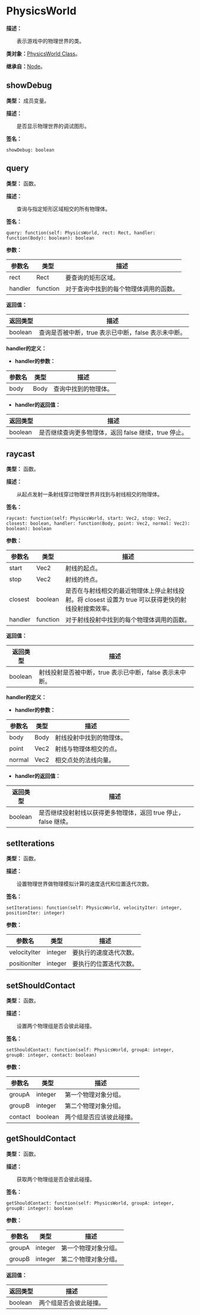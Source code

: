 
# PhysicsWorld

**描述：**

&emsp;&emsp;表示游戏中的物理世界的类。

**类对象：**[PhysicsWorld Class](/docs/api/Class%20Object/PhysicsWorld)。

**继承自：**[Node](/docs/api/Class/Node)。

## showDebug

**类型：** 成员变量。

**描述：**

&emsp;&emsp;是否显示物理世界的调试图形。

**签名：**
```tl
showDebug: boolean
```

## query

**类型：** 函数。

**描述：**

&emsp;&emsp;查询与指定矩形区域相交的所有物理体。

**签名：**
```tl
query: function(self: PhysicsWorld, rect: Rect, handler: function(Body): boolean): boolean
```

**参数：**

| 参数名 | 类型 | 描述 |
| --- | --- | --- |
| rect | Rect | 要查询的矩形区域。 |
| handler | function | 对于查询中找到的每个物理体调用的函数。 |

**返回值：**

| 返回类型 | 描述 |
| --- | --- |
| boolean | 查询是否被中断，true 表示已中断，false 表示未中断。 |

**handler的定义：**


* **handler的参数：**

| 参数名 | 类型 | 描述 |
| --- | --- | --- |
| body | Body | 查询中找到的物理体。 |

* **handler的返回值：**

| 返回类型 | 描述 |
| --- | --- |
| boolean | 是否继续查询更多物理体，返回 false 继续，true 停止。 |

## raycast

**类型：** 函数。

**描述：**

&emsp;&emsp;从起点发射一条射线穿过物理世界并找到与射线相交的物理体。

**签名：**
```tl
raycast: function(self: PhysicsWorld, start: Vec2, stop: Vec2, closest: boolean, handler: function(Body, point: Vec2, normal: Vec2): boolean): boolean
```

**参数：**

| 参数名 | 类型 | 描述 |
| --- | --- | --- |
| start | Vec2 | 射线的起点。 |
| stop | Vec2 | 射线的终点。 |
| closest | boolean | 是否在与射线相交的最近物理体上停止射线投射。将 closest 设置为 true 可以获得更快的射线投射搜索效率。 |
| handler | function | 对于射线投射中找到的每个物理体调用的函数。 |

**返回值：**

| 返回类型 | 描述 |
| --- | --- |
| boolean | 射线投射是否被中断，true 表示已中断，false 表示未中断。 |

**handler的定义：**


* **handler的参数：**

| 参数名 | 类型 | 描述 |
| --- | --- | --- |
| body | Body | 射线投射中找到的物理体。 |
| point | Vec2 | 射线与物理体相交的点。 |
| normal | Vec2 | 相交点处的法线向量。 |

* **handler的返回值：**

| 返回类型 | 描述 |
| --- | --- |
| boolean | 是否继续投射射线以获得更多物理体，返回 true 停止，false 继续。 |

## setIterations

**类型：** 函数。

**描述：**

&emsp;&emsp;设置物理世界做物理模拟计算的速度迭代和位置迭代次数。

**签名：**
```tl
setIterations: function(self: PhysicsWorld, velocityIter: integer, positionIter: integer)
```

**参数：**

| 参数名 | 类型 | 描述 |
| --- | --- | --- |
| velocityIter | integer | 要执行的速度迭代次数。 |
| positionIter | integer | 要执行的位置迭代次数。 |

## setShouldContact

**类型：** 函数。

**描述：**

&emsp;&emsp;设置两个物理组是否会彼此碰撞。

**签名：**
```tl
setShouldContact: function(self: PhysicsWorld, groupA: integer, groupB: integer, contact: boolean)
```

**参数：**

| 参数名 | 类型 | 描述 |
| --- | --- | --- |
| groupA | integer | 第一个物理对象分组。 |
| groupB | integer | 第二个物理对象分组。 |
| contact | boolean | 两个组是否应该彼此碰撞。 |

## getShouldContact

**类型：** 函数。

**描述：**

&emsp;&emsp;获取两个物理组是否会彼此碰撞。

**签名：**
```tl
getShouldContact: function(self: PhysicsWorld, groupA: integer, groupB: integer): boolean
```

**参数：**

| 参数名 | 类型 | 描述 |
| --- | --- | --- |
| groupA | integer | 第一个物理对象分组。 |
| groupB | integer | 第二个物理对象分组。 |

**返回值：**

| 返回类型 | 描述 |
| --- | --- |
| boolean | 两个组是否会彼此碰撞。 |